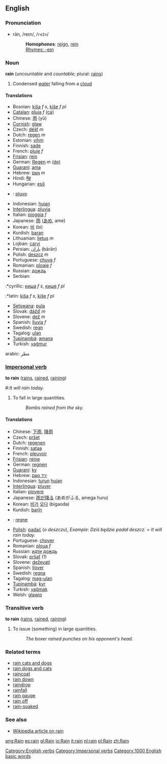 ==English==
===Pronunciation===
*rān, /reɪn/, /<tt>reIn</tt>/
*:'''Homophones''': [[reign]], [[rein]]
*:[[Rhymes:English:-eɪn|Rhymes: -eɪn]]
=== Noun ===
'''rain''' (''uncountable'' and ''countable''; plural: [[rains]])
#Condensed [[water]] falling from a [[cloud]]
==== Translations ====
*Bosnian: [[kiša]] ''f s'', [[kiše]] ''f pl''
*[[Catalan]]: [[pluja]] ''f'' [[:ca:pluja|(ca)]]
*Chinese: [[雨]] (yǔ)
*[[Cornish]]: [[glaw]]
*Czech: [[déšť]] ''m''
*Dutch: [[regen]] ''m''
*Estonian: [[vihm]]
*Finnish: [[sade]]
*French: [[pluie]] ''f''
*[[Frisian]]: [[rein]]
*German: [[Regen]] ''m'' [[:de:Regen|(de)]]
*[[Guaraní]]: [[ama]]
*Hebrew: [[גשם]] ''m''
*Hindi: [[मेह]]
*Hungarian: [[eső]]
* {{io}} : [[pluvo]]
*Indonesian: [[hujan]]
*[[Interlingua]]: [[pluvia]]
*Italian: [[pioggia]] ''f''
*Japanese: [[雨]] ([[あめ]], ame)
*Korean: [[비]] (bi)
*Kurdish: [[baran]]
*Lithuanian: [[lietus]] ''m''
*Lojban: [[carvi]]
*Persian: [[باران]] (bārān)
*Polish: [[deszcz]] ''m''
*Portuguese: [[chuva]] ''f''
*Romanian: [[ploaie]] ''f''
*Russian: [[дождь]]
*Serbian:
:*cyrillic: [[киша]] ''f s'', [[кише]] ''f pl''
:*latin: [[kiša]] ''f s'', [[kiše]] ''f pl''
*[[Setswana]]: [[pula]]
*Slovak: [[dážď]] ''m''
*Slovene: [[dež]] ''m''
*Spanish: [[lluvia]] ''f''
*Swedish: [[regn]]
*Tagalog: [[ulan]]
*[[Tupinambá]]: [[amana]]
*Turkish: [[yağmur]]
arabic: مطر
=== [[Impersonal verb]] ===
'''to rain''' ([[rains]], [[rained]], [[raining]])
#:''It will rain today.''
# To fall in large quantities.
#:''Bombs rained from the sky.''
==== Translations ====
*Chinese: [[下雨]], [[降雨]]
*Czech: [[pršet]]
*Dutch: [[regenen]]
*Finnish: [[sataa]]
*French: [[pleuvoir]]
*[[Frisian]]: [[reine]]
*German: [[regnen]]
*[[Guaraní]]: [[ky]]
*Hebrew: [[ירד גשם]] 
*Indonesian: [[turun]] [[hujan]]
*[[Interlingua]]: [[pluver]]
*Italian: [[piovere]]
*Japanese: [[雨]]が[[降る]] (あめがふる, amega huru)
*Korean: [[비]]가 [[오다]] (bigaoda)
*Kurdish: [[barîn]]
*{{no}}: [[regne]]
*[[Polish]]: [[padać]] (''o deszczu''), ''Example'': ''Dziś będzie padał deszcz.'' = ''It will rain today.''
*Portuguese: [[chover]]
*Romanian: [[ploua]] ''f''
*Russian: [[идти]] [[дождь]]
*Slovak: [[pršať]] (1)
*Slovene: [[deževati]]
*Spanish: [[llover]]
*Swedish: [[regna]]
*Tagalog: [[mag-ulan]]
*[[Tupinambá]]: [[kyr]]
*Turkish: [[yağmak]]
*Welsh: [[glawio]]

===Transitive verb===
'''to rain''' ([[rains]], [[rained]], [[raining]])

#To issue (something) in large quantities.
#:''The boxer rained punches on his opponent's head.''

===Related terms===
*[[rain cats and dogs]]
*[[rain dogs and cats]]
*[[raincoat]]
*[[rain down]]
*[[raindrop]]
*[[rainfall]]
*[[rain gauge]]
*[[rain off]] <!--be cancelled because of rain-->
*[[rain-soaked]]

===See also===
*[[w:Rain|Wikipedia article on rain]]

[[Category:English verbs]]
[[Category:Impersonal verbs]]
[[Category:1000 English basic words]]

[[ang:Rain]]
[[es:rain]]
[[gl:Rain]]
[[io:Rain]]
[[it:rain]]
[[nl:rain]]
[[pl:Rain]]
[[zh:Rain]]